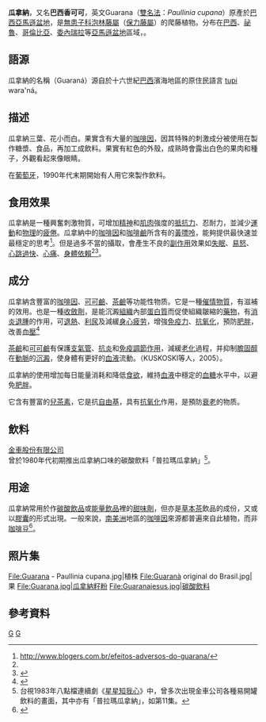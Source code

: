 {{Speciesbox
| taxon =  Paullinia cupana
| image =Paullinia_cupana_-_Köhler–s_Medizinal-Pflanzen-234.jpg
| image_width = 250px
| image_caption = 《[[科勒藥用植物|科勒藥用植物]]》(1897), <br>''Paullinia cupana''
| binomial_authority = [[卡爾·西吉斯蒙德·孔茨|Kunth]]
}}

'''瓜拿納'''，又名'''巴西香可可'''，英文Guarana（[[雙名法|雙名法]]：''Paullinia cupana''）原產於[[巴西|巴西]][[亞馬遜盆地|亞馬遜盆地]]，是[[無患子科|無患子科]][[泡林藤屬|泡林藤屬]]（[[保力藤屬|保力藤屬]]）的爬藤植物。分布在[[巴西|巴西]]、[[祕魯|祕魯]]、[[哥倫比亞|哥倫比亞]]、[[委內瑞拉|委內瑞拉]]等[[亞馬遜盆地|亞馬遜盆地]]區域，{{Citation needed|主要種植在巴西[[亞馬遜州_(巴西)|亞馬遜州]]的[[瑪瑙斯|瑪瑙斯]]自治市和巴西東北部的[[巴伊亞州|巴伊亞州]]|time=2018-10-01}}。

== 語源 ==
瓜拿納的名稱（Guaraná）源自於十六世紀[[巴西|巴西]]濱海地區的原住民語言 [[tupi|tupi]] wara'ná。

== 描述 ==
瓜拿納三葉、花小而白。果實含有大量的[[咖啡因|咖啡因]]，因其特殊的刺激成分被使用在製作糖漿、食品，再加工成飲料。果實有紅色的外殼，成熟時會露出白色的果肉和種子，外觀看起來像眼睛。

在[[葡萄牙|葡萄牙]]，1990年代末期開始有人用它來製作飲料。

== 食用效果 ==
瓜拿納是一種興奮刺激物質，可增加[[精神|精神]]和[[肌肉|肌肉]]強度的[[抵抗力|抵抗力]]、忍耐力，並減少[[運動|運動]]和[[物理|物理]]的[[疲倦|疲倦]]。瓜拿納中的[[咖啡因|咖啡因]]和[[咖啡鹼|咖啡鹼]]所含有的[[黃嘌呤|黃嘌呤]]，能夠提供最快速並最穩定的思考<ref name="blogers.com.br">http://www.blogers.com.br/efeitos-adversos-do-guarana/{{Dead link|date=2019年4月 |bot=InternetArchiveBot |fix-attempted=yes }}</ref>。但是過多不當的攝取，會產生不良的[[副作用|副作用]]效果如[[失眠|失眠]]、[[易怒|易怒]]、[[心跳過快|心跳過快]]、[[心痛|心痛]]、[[身體依賴|身體依賴]]<ref name="blogers.com.br"/><ref>{{Cite web |url=http://www.sempretops.com/dicas/os-efeitos-do-guarana-em-po/ |title=存档副本 |access-date=2016-07-22 |archive-url=https://web.archive.org/web/20181001182401/http://www.sempretops.com/dicas/os-efeitos-do-guarana-em-po/ |archive-date=2018-10-01 |dead-url=yes }}</ref>。

== 成分 ==
瓜拿納含豐富的[[咖啡因|咖啡因]]、[[可可鹼|可可鹼]]、[[茶鹼|茶鹼]]等功能性物质。它是一種[[催情物質|催情物質]]，有滋補的效用。也是一種[[收斂劑|收斂劑]]，是能沉澱[[组织_(生物学)|組織]]內部[[蛋白質|蛋白質]]而促使組織皺縮的[[藥物|藥物]]，有[[消炎|消炎]][[退腫|退腫]]的作用，可[[退熱|退熱]]、[[利尿|利尿]]及減緩[[身心疲劳|身心疲劳]]，增強[[免疫力|免疫力]]、[[抗氧化|抗氧化]]，預防[[肥胖|肥胖]]，改善[[血壓|血壓]]<ref>{{Cite web |url=http://www.lideragronomia.com.br/2012/08/as-propriedades-do-guarana.html |title=GUARANÁ: Estudos sobre propriedades medicinais e funcionais do Guaraná |access-date=2016-07-22 |archive-date=2021-01-20 |archive-url=https://web.archive.org/web/20210120033024/http://www.lideragronomia.com.br/2012/08/as-propriedades-do-guarana.html |dead-url=no }}</ref>

[[茶鹼|茶鹼]]和[[可可鹼|可可鹼]]有保護[[支氣管|支氣管]]、[[抗炎|抗炎]]和[[免疫調節作用|免疫調節作用]]，減緩[[老化|老化]]過程，并抑制[[膽固醇|膽固醇]]在[[動脈|動脈]]的[[沉澱|沉澱]]，使身體有更好的[[血液|血液]]流動。（KUSKOSKI等人，2005）。

瓜拿納的使用增加每日能量消耗和降低[[食欲|食欲]]，維持[[血液|血液]]中穩定的[[血糖|血糖]]水平中，以避免[[肥胖|肥胖]]。

它含有豐富的[[兒茶素|兒茶素]]，它是抗[[自由基|自由基]]，具有[[抗氧化|抗氧化]]作用，是預防[[衰老|衰老]]的物质。

== 飲料 ==
{{Citation needed|瓜拿納[[糖漿|糖漿]]的生產過程開始於1905年的[[巴西|巴西]]，由[[里約熱內盧|里約熱內盧]]州[[雷森迪|雷森迪]]市的醫生Luiz Pereira Barreto所製作。在1906年由[[南里奧格蘭德州|南里奧格蘭德州]][[聖瑪利亞|聖瑪利亞]]的製造商F. Diefenthaller所發行。Guaraná Cyrilla（拉丁文 lord）是一種新型飲料，強調苦澀所以並不是非常為人所知。|time=2018-10-01}}

[[金車公司|金車股份有限公司]]曾於1980年代初期推出瓜拿納口味的碳酸飲料「普拉瑪瓜拿納」<ref>台視1983年八點檔連續劇《[[星星知我心|星星知我心]]》中，曾多次出現金車公司各種易開罐飲料的畫面，其中亦有「普拉瑪瓜拿納」，如第11集。</ref>。{{Citation needed|先前[[台灣|台灣]][[飲料|飲料]]品牌[[黑松沙士|黑松沙士]]出品添加瓜拿納[[萃取物|萃取物]]的口味，除增加風味外，命名為「Energy」暗示能夠提神。另外[[Guara酷拿|Guara酷拿]]飲料也是[[巴西|巴西]]瓜拿納成份的[[飲料|飲料]]，曾在[[台灣|台灣]]推出。|time=2018-10-01}}

== 用途 ==
瓜拿納常用於作[[碳酸飲品|碳酸飲品]]或[[能量飲品|能量飲品]]裡的[[甜味劑|甜味劑]]，但亦是[[草本茶|草本茶]]飲品的成份，又或以[[膠囊|膠囊]]的形式出現。一般來說，[[南美洲|南美洲]]地區的[[咖啡因|咖啡因]]來源都普遍來自此植物，而非[[咖啡豆|咖啡豆]]<ref name="worldofcaffeine-230">{{cite book |author=Weinberg BA, Bealer BK |title=The World of Caffeine: The Science and Culture of the World's Most Popular Drug |location=New York |publisher=Routledge |year=2001 |isbn=978-0415927239 |pages=230}}</ref>。

==照片集==
<gallery>
File:Guarana - Paullinia cupana.jpg|植株
File:Guaranà original do Brasil.jpg|果
File:Guarana.jpg|瓜拿納籽粉
File:Guaranajesus.jpg|碳酸飲料
</gallery>

== 參考資料 ==
{{Commons+cat|Paullinia_cupana|瓜拿納|Paullinia_cupana}}
{{reflist}}
{{Taxonbar|from=Q209089}}

[[Category:泡林藤屬|G]]
[[Category:水果|G]]